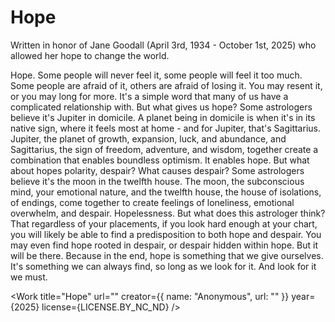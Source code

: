 
# Hope

Written in honor of Jane Goodall (April 3rd, 1934 - October 1st, 2025) who allowed her hope to change the world.

Hope. Some people will never feel it, some people will feel it too much. Some people are afraid of it, others are afraid of losing it. You may resent it, or you may long for more. It's a simple word that many of us have a complicated relationship with. But what gives us hope? Some astrologers believe it's Jupiter in domicile. A planet being in domicile is when it's in its native sign, where it feels most at home - and for Jupiter, that's Sagittarius. Jupiter, the planet of growth, expansion, luck, and abundance, and Sagittarius, the sign of freedom, adventure, and wisdom, together create a combination that enables boundless optimism. It enables hope. But what about hopes polarity, despair? What causes despair? Some astrologers believe it's the moon in the twelfth house. The moon, the subconscious mind, your emotional nature, and the twelfth house, the house of isolations, of endings, come together to create feelings of loneliness, emotional overwhelm, and despair. Hopelessness. But what does this astrologer think? That regardless of your placements, if you look hard enough at your chart, you will likely be able to find a predisposition to both hope and despair. You may even find hope rooted in despair, or despair hidden within hope. But it will be there. Because in the end, hope is something that we give ourselves. It's something we can always find, so long as we look for it. And look for it we must.

<Work
  title="Hope"
  url=""
  creator={{ name: "Anonymous", url: "" }}
  year={2025}
  license={LICENSE.BY_NC_ND}
/>
